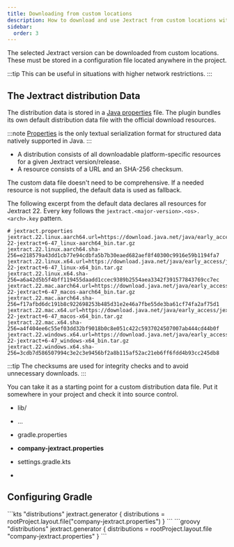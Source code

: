 ```yaml
---
title: Downloading from custom locations
description: How to download and use Jextract from custom locations with the Gradle Jextract plugin
sidebar:
  order: 3
---
```



The selected Jextract version can be downloaded from custom locations.
These must be stored in a configuration file located anywhere in the project.

:::tip
This can be useful in situations with higher network restrictions.
:::

## The Jextract distribution Data

The distribution data is stored in a [Java properties][properties] file.
The plugin bundles its own default distribution data file with the official download resources.

:::note
[Properties] is the only textual serialization format for structured data natively supported in Java.
:::

- A distribution consists of all downloadable platform-specific resources for a given Jextract version/release.
- A resource consists of a URL and an SHA-256 checksum.

The custom data file doesn't need to be comprehensive.
If a needed resource is not supplied, the default data is used as fallback.

The following excerpt from the default data declares all resources for Jextract 22.
Every key follows the `jextract.<major-version>.<os>.<arch>.key` pattern.

```properties
# jextract.properties
jextract.22.linux.aarch64.url=https://download.java.net/java/early_access/jextract/22/6/openjdk-22-jextract+6-47_linux-aarch64_bin.tar.gz
jextract.22.linux.aarch64.sha-256=e218579a43dd1cb77e94cdbfa5b7b30eaed682aef8f40300c9916e59b1194fa7
jextract.22.linux.x64.url=https://download.java.net/java/early_access/jextract/22/6/openjdk-22-jextract+6-47_linux-x64_bin.tar.gz
jextract.22.linux.x64.sha-256=a6a42d5b5f4bff119455daadd1ccec9389b2554aea3342f391577843769cc7ec
jextract.22.mac.aarch64.url=https://download.java.net/java/early_access/jextract/22/6/openjdk-22-jextract+6-47_macos-aarch64_bin.tar.gz
jextract.22.mac.aarch64.sha-256=f17afbd6dc191b8c922698253b485d31e2e46a7fbe55de3ba61cf74fa2af75d1
jextract.22.mac.x64.url=https://download.java.net/java/early_access/jextract/22/6/openjdk-22-jextract+6-47_macos-x64_bin.tar.gz
jextract.22.mac.x64.sha-256=a4f404ee6c55ef03dd32bf9018b0c8e051c422c5937024507007ab444cd44b0f
jextract.22.windows.x64.url=https://download.java.net/java/early_access/jextract/22/6/openjdk-22-jextract+6-47_windows-x64_bin.tar.gz
jextract.22.windows.x64.sha-256=3cdb7d586507994c3e2c3e9456bf2a8b115af52ac21eb6ff6fdd4b93cc245db8
```

:::tip
The checksums are used for integrity checks and to avoid unnecessary downloads.
:::

You can take it as a starting point for a custom distribution data file.
Put it somewhere in your project and check it into source control.

<FileTree>

- lib/
- ...
- gradle.properties
- **company-jextract.properties**
- settings.gradle.kts

- </FileTree>

## Configuring Gradle

<Tabs syncKey="dsl">
<TabItem label="Kotlin">
```kts "distributions"
jextract.generator {
    distributions = rootProject.layout.file("company-jextract.properties")
}
```
</TabItem>
<TabItem label="Groovy">
```groovy "distributions"
jextract.generator {
    distributions = rootProject.layout.file "company-jextract.properties"
}
```
</TabItem>
</Tabs>

[properties]: https://docs.oracle.com/en/java/javase/25/docs/api/java.base/java/util/Properties.html
